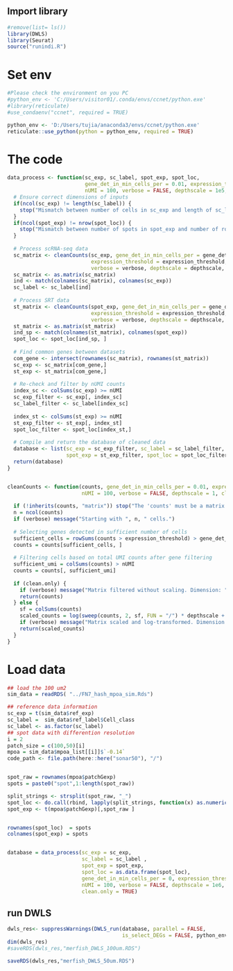 
## Import library
```{r message=FALSE, warning=FALSE, paged.print=FALSE}
#remove(list= ls())
library(DWLS)
library(Seurat)
source("runindi.R")
```

# Set env
```{r}
#Please check the environment on you PC
#python_env <- 'C:/Users/visitor01/.conda/envs/ccnet/python.exe'
#library(reticulate)
#use_condaenv("ccnet", required = TRUE)

python_env <- 'D:/Users/tujia/anaconda3/envs/ccnet/python.exe'
reticulate::use_python(python = python_env, required = TRUE)

```

# The code
```{r}

data_process <- function(sc_exp, sc_label, spot_exp, spot_loc,
                         gene_det_in_min_cells_per = 0.01, expression_threshold = 0,
                         nUMI = 100, verbose = FALSE, depthscale = 1e5, clean.only = TRUE) {
  # Ensure correct dimensions of inputs
  if(ncol(sc_exp) != length(sc_label)) {
    stop("Mismatch between number of cells in sc_exp and length of sc_label.")
  }
  if(ncol(spot_exp) != nrow(spot_loc)) {
    stop("Mismatch between number of spots in spot_exp and number of rows in spot_loc.")
  }
  
  # Process scRNA-seq data
  sc_matrix <- cleanCounts(sc_exp, gene_det_in_min_cells_per = gene_det_in_min_cells_per,
                           expression_threshold = expression_threshold, nUMI = nUMI,
                           verbose = verbose, depthscale = depthscale, clean.only = clean.only)
  sc_matrix <- as.matrix(sc_matrix)
  ind <- match(colnames(sc_matrix), colnames(sc_exp))
  sc_label <- sc_label[ind]
  
  # Process SRT data
  st_matrix <- cleanCounts(spot_exp, gene_det_in_min_cells_per = gene_det_in_min_cells_per,
                           expression_threshold = expression_threshold, nUMI = nUMI,
                           verbose = verbose, depthscale = depthscale, clean.only = clean.only)
  st_matrix <- as.matrix(st_matrix)
  ind_sp <- match(colnames(st_matrix), colnames(spot_exp))
  spot_loc <- spot_loc[ind_sp, ]
  
  # Find common genes between datasets
  com_gene <- intersect(rownames(sc_matrix), rownames(st_matrix))
  sc_exp <- sc_matrix[com_gene,]
  st_exp <- st_matrix[com_gene,]
  
  # Re-check and filter by nUMI counts
  index_sc <- colSums(sc_exp) >= nUMI
  sc_exp_filter <- sc_exp[, index_sc]
  sc_label_filter <- sc_label[index_sc]
  
  index_st <- colSums(st_exp) >= nUMI
  st_exp_filter <- st_exp[, index_st]
  spot_loc_filter <- spot_loc[index_st,]
  
  # Compile and return the database of cleaned data
  database <- list(sc_exp = sc_exp_filter, sc_label = sc_label_filter,
                   spot_exp = st_exp_filter, spot_loc = spot_loc_filter)
  return(database)
}


cleanCounts <- function(counts, gene_det_in_min_cells_per = 0.01, expression_threshold = 0,
                        nUMI = 100, verbose = FALSE, depthscale = 1, clean.only = FALSE) {
  
  if (!inherits(counts, "matrix")) stop("The 'counts' must be a matrix.")
  n = ncol(counts)
  if (verbose) message("Starting with ", n, " cells.")
  
  # Selecting genes detected in sufficient number of cells
  sufficient_cells = rowSums(counts > expression_threshold) > gene_det_in_min_cells_per * n
  counts = counts[sufficient_cells, ]
  
  # Filtering cells based on total UMI counts after gene filtering
  sufficient_umi = colSums(counts) > nUMI
  counts = counts[, sufficient_umi]
  
  if (clean.only) {
    if (verbose) message("Matrix filtered without scaling. Dimension: ", dim(counts))
    return(counts)
  } else {
    sf = colSums(counts) 
    scaled_counts = log(sweep(counts, 2, sf, FUN = "/") * depthscale + 1)
    if (verbose) message("Matrix scaled and log-transformed. Dimension: ", dim(scaled_counts))
    return(scaled_counts)
  }
}

```

# Load data
```{r}
## load the 100 um2
sim_data = readRDS( "../FN7_hash_mpoa_sim.Rds")

## reference data information
sc_exp = t(sim_data$ref_exp)
sc_label =  sim_data$ref_label$Cell_class
sc_label <- as.factor(sc_label)
## spot data with differention resolution
i = 2
patch_size = c(100,50)[i]
mpoa = sim_data$mpoa_list[[i]]$`-0.14`
code_path <- file.path(here::here("sonar50"), "/")


spot_raw = rownames(mpoa$patchGexp)
spots = paste0("spot",1:length(spot_raw))

split_strings <- strsplit(spot_raw, "_")
spot_loc <- do.call(rbind, lapply(split_strings, function(x) as.numeric(x)))
spot_exp <- t(mpoa$patchGexp)[,spot_raw ]


rownames(spot_loc)  = spots
colnames(spot_exp) = spots


database = data_process(sc_exp = sc_exp, 
                        sc_label = sc_label , 
                        spot_exp = spot_exp,
                        spot_loc = as.data.frame(spot_loc),
                        gene_det_in_min_cells_per = 0, expression_threshold = 0,
                        nUMI = 100, verbose = FALSE, depthscale = 1e6, 
                        clean.only = TRUE)


```

## run DWLS
```{r}

dwls_res<- suppressWarnings(DWLS_run(database, parallel = FALSE, 
                                     is_select_DEGs = FALSE, python_env))
dim(dwls_res)
#saveRDS(dwls_res,"merfish_DWLS_100um.RDS")    

saveRDS(dwls_res,"merfish_DWLS_50um.RDS")

```

